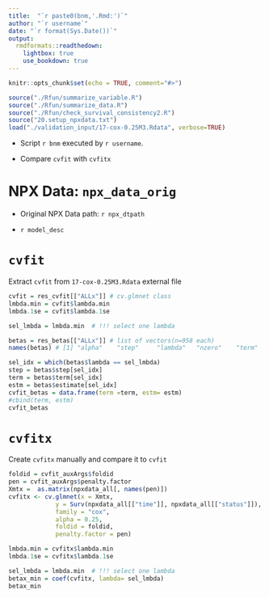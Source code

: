 ```yaml
---
title:  "`r paste0(bnm,'.Rmd:')`"
author: "`r username`"
date: "`r format(Sys.Date())`"
output:
  rmdformats::readthedown:
    lightbox: true
    use_bookdown: true
---
```


<!-- SETUP  -->

```r
knitr::opts_chunk$set(echo = TRUE, comment="#>")
```

```r

source("./Rfun/summarize_variable.R")
source("./Rfun/summarize_data.R")
source("./Rfun/check_survival_consistency2.R")
source("20.setup_npxdata.txt")
load("./validation_input/17-cox-0.25M3.Rdata", verbose=TRUE)
```

<!-- Section: Original NPX data -->

* Script `r bnm` executed by `r username`.

* Compare `cvfit` with `cvfitx`

# NPX Data: `npx_data_orig`

* Original NPX Data path: `r npx_dtpath`

* `r model_desc`

# `cvfit`


Extract `cvfit` from `17-cox-0.25M3.Rdata` external file

```r

cvfit = res_cvfit[["ALLx"]] # cv.glmnet class
lmbda.min = cvfit$lambda.min
lmbda.1se = cvfit$lambda.1se

sel_lmbda = lmbda.min  # !!! select one lambda

betas = res_betas[["ALLx"]] # list of vectors(n=958 each)
names(betas) # [1] "alpha"    "step"     "lambda"   "nzero"    "term"     "estimate" "mincv"    "comment" 

sel_idx = which(betas$lambda == sel_lmbda)
step = betas$step[sel_idx]
term = betas$term[sel_idx]
estm = betas$estimate[sel_idx]
cvfit_betas = data.frame(term =term, estm= estm)
#cbind(term, estm)
cvfit_betas
```

# `cvfitx`

Create `cvfitx` manually and compare it to `cvfit`

```r
foldid = cvfit_auxArgs$foldid
pen = cvfit_auxArgs$penalty.factor
Xmtx =  as.matrix(npxdata_all[, names(pen)])
cvfitx <- cv.glmnet(x = Xmtx, 
             y = Surv(npxdata_all[["time"]], npxdata_all[["status"]]),
             family = "cox", 
             alpha = 0.25, 
             foldid = foldid,
             penalty.factor = pen)
```

```r
lmbda.min = cvfitx$lambda.min
lmbda.1se = cvfitx$lambda.1se

sel_lmbda = lmbda.min  # !!! select one lambda
betax_min = coef(cvfitx, lambda= sel_lmbda)
betax_min
```